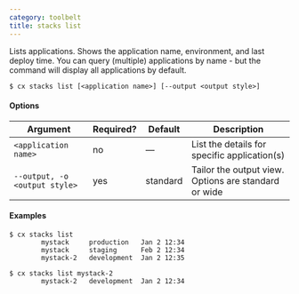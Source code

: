 ```yaml
---
category: toolbelt
title: stacks list
---
```


Lists applications. Shows the application name, environment, and last deploy time. You can query (multiple) applications by name - but the command will display all applications by default.

```shell
$ cx stacks list [<application name>] [--output <output style>]
```

#### Options

| Argument | Required? | Default | Description |
|  ---  |  ---  |  ---  |  ---  |
| `<application name>` | no | — | List the details for specific application(s) |
| `--output, -o <output style>` | yes | standard | Tailor the output view. Options are standard or wide |

#### Examples

```shell
$ cx stacks list
		mystack     production   Jan 2 12:34
		mystack     staging      Feb 2 12:34
		mystack-2   development  Jan 2 12:35

$ cx stacks list mystack-2
		mystack-2   development  Jan 2 12:34
```
